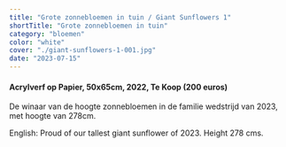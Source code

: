 ```yaml
---
title: "Grote zonnebloemen in tuin / Giant Sunflowers 1"
shortTitle: "Grote zonnebloemen in tuin"
category: "bloemen"
color: "white"
cover: "./giant-sunflowers-1-001.jpg"
date: "2023-07-15"
---
```

    
#### Acrylverf op Papier, 50x65cm, 2022, Te Koop (200 euros)
De winaar van de hoogte zonnebloemen in de familie wedstrijd van 2023, met hoogte van 278cm.


English: Proud of our tallest giant sunflower of 2023. Height 278 cms.